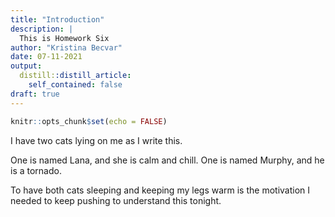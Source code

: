 ```yaml
---
title: "Introduction"
description: |
  This is Homework Six
author: "Kristina Becvar"
date: 07-11-2021
output:
  distill::distill_article:
    self_contained: false
draft: true
---
```



```r
knitr::opts_chunk$set(echo = FALSE)
```

I have two cats lying on me as I write this.

One is named Lana, and she is calm and chill.
One is named Murphy, and he is a tornado.

To have both cats sleeping and keeping my legs warm is the motivation I needed to keep pushing to understand this tonight.


